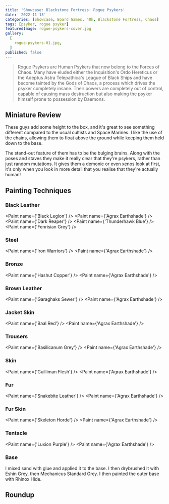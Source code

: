 ```yaml
---
title: 'Showcase: Blackstone Fortress: Rogue Psykers'
date: '2022-11-13'
categories: [Showcase, Board Games, 40k, Blackstone Fortress, Chaos]
tags: [psyker, rogue psyker]
featuredImage: rogue-psykers-cover.jpg
gallery:
  [
    rogue-psykers-01.jpg,
  ]
published: false
---
```


> Rogue Psykers are Human Psykers that now belong to the Forces of Chaos. Many have eluded either the Inquisition's
> Ordo Hereticus or the Adeptus Astra Telepathica's League of Black Ships and have become tainted by the Gods of Chaos,
> a process which drives the psyker completely insane. Their powers are completely out of control, capable of causing
> mass destruction but also making the psyker himself prone to possession by Daemons.

## Miniature Review

These guys add some height to the box, and it's great to see something different compared to the usual cultists and
Space Marines. I like the use of the chains, allowing them to float above the ground while keeping them held down to
the base.

The stand-out feature of them has to be the bulging brains. Along with the poses and staves they make it really clear
that they're psykers, rather than just random mutations. It gives them a demonic or even xenos look at first, it's
only when you look in more detail that you realise that they're actually human!

## Painting Techniques

### Black Leather
<Paint name={'Black Legion'} />
<Paint name={'Agrax Earthshade'} />
<Paint name={'Dark Reaper'} />
<Paint name={'Thunderhawk Blue'} />
<Paint name={'Fenrisian Grey'} />

### Steel
<Paint name={'Iron Warriors'} />
<Paint name={'Agrax Earthshade'} />

### Bronze
<Paint name={'Hashut Copper'} />
<Paint name={'Agrax Earthshade'} />

### Brown Leather
<Paint name={'Garaghaks Sewer'} />
<Paint name={'Agrax Earthshade'} />

### Jacket Skin
<Paint name={'Baal Red'} />
<Paint name={'Agrax Earthshade'} />

### Trousers
<Paint name={'Basilicanum Grey'} />
<Paint name={'Agrax Earthshade'} />

### Skin
<Paint name={'Guilliman Flesh'} />
<Paint name={'Agrax Earthshade'} />

### Fur
<Paint name={'Snakebite Leather'} />
<Paint name={'Agrax Earthshade'} />

### Fur Skin
<Paint name={'Skeleton Horde'} />
<Paint name={'Agrax Earthshade'} />

### Tentacle
<Paint name={'Luxion Purple'} />
<Paint name={'Agrax Earthshade'} />

### Base

I mixed sand with glue and applied it to the base. I then drybrushed it with Eshin Grey, then Mechanicus Standard Grey.
I then painted the outer base with Rhinox Hide.

## Roundup